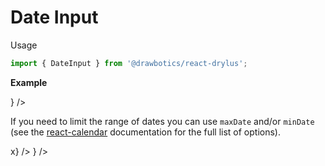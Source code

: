 


# Date Input
Usage
```jsx
import { DateInput } from '@drawbotics/react-drylus';
```

__Example__
<Playground component={DateInput}>
  <div style={{ maxWidth: 300 }}>
    <ControlledField component={
      <DateInput value="" placeholder="Pick a date..." />
    } />
  </div>
</Playground>

If you need to limit the range of dates you can use `maxDate` and/or `minDate` (see the [react-calendar](https://github.com/wojtekmaj/react-calendar#readme) documentation for the full list of options).

<Playground>
  <div style={{ maxWidth: 300 }}>
    <ControlledField component={
      <DateInput
        value=""
        placeholder="Pick a date..."
        maxDate={{ year: 2010, month: 4, day: 10 }}
        activeStartDate={{ year: 2010, month: 4, day: 10 }}
        minDate={{ year: 2010, month: 4, day: 1 }}
        onChange={x=>x} />
    } />
  </div>
</Playground>
